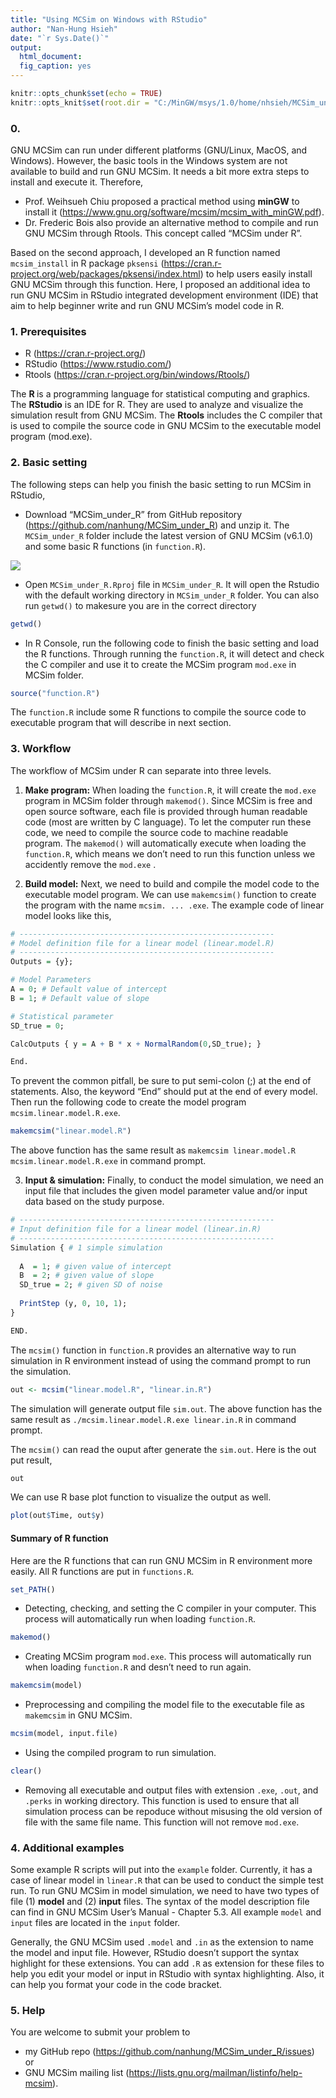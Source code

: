 ```yaml
---
title: "Using MCSim on Windows with RStudio"
author: "Nan-Hung Hsieh"
date: "`r Sys.Date()`"
output: 
  html_document:
  fig_caption: yes  
---
```


```r
knitr::opts_chunk$set(echo = TRUE)
knitr::opts_knit$set(root.dir = "C:/MinGW/msys/1.0/home/nhsieh/MCSim_under_R")
```

### 0.

GNU MCSim can run under different platforms (GNU/Linux, MacOS, and Windows). However, the basic tools in the Windows system are not available to build and run GNU MCSim. It needs a bit more extra steps to install and execute it. Therefore, 

- Prof. Weihsueh Chiu proposed a practical method using **minGW** to install it (<https://www.gnu.org/software/mcsim/mcsim_with_minGW.pdf>). 
- Dr. Frederic Bois also provide an alternative method to compile and run GNU MCSim through Rtools. This concept called "MCSim under R". 

Based on the second approach, I developed an R function named `mcsim_install` in R package `pksensi` (<https://cran.r-project.org/web/packages/pksensi/index.html>) to help users easily install GNU MCSim through this function. Here, I proposed an additional idea to run GNU MCSim in RStudio integrated development environment (IDE) that aim to help beginner write and run GNU MCSim's model code in R.

### 1. Prerequisites
- R (<https://cran.r-project.org/>)  
- RStudio (<https://www.rstudio.com/>)  
- Rtools (<https://cran.r-project.org/bin/windows/Rtools/>)  

The **R **is a programming language for statistical computing and graphics. The **RStudio** is an IDE for R. They are used to analyze and visualize the simulation result from GNU MCSim. The **Rtools** includes the C compiler that is used to compile the source code in GNU MCSim to the executable model program (mod.exe).  

### 2. Basic setting

The following steps can help you finish the basic setting to run MCSim in RStudio,

- Download "MCSim_under_R" from GitHub repository (<https://github.com/nanhung/MCSim_under_R>) and unzip it. The `MCSim_under_R` folder include the latest version of GNU MCSim (v6.1.0) and some basic R functions (in `function.R`). 

![](https://raw.githubusercontent.com/nanhung/MCSim_under_R/master/doc/fig/download.png)

- Open `MCSim_under_R.Rproj` file in `MCSim_under_R`. It will open the Rstudio with the default working directory in `MCSim_under_R` folder. You can also run `getwd()` to makesure you are in the correct directory

```r
getwd()
```

- In R Console, run the following code to finish the basic setting and load the R functions. Through running the `function.R`, it will detect and check the C compiler and use it to create the MCSim program `mod.exe` in MCSim folder. 

```r
source("function.R")
```

The `function.R` include some R functions to compile the source code to executable program that will describe in next section. 

### 3. Workflow

The workflow of MCSim under R can separate into three levels.

1. **Make program:** 
When loading the  `function.R`, it will create the `mod.exe` program in MCSim folder through `makemod()`. Since MCSim is free and open source software, each file is provided through human readable code (most are written by C language). To let the computer run these code, we need to compile the source code to machine readable program. The `makemod()` will automatically execute when loading the `function.R`, which means we don't need to run this function unless we accidently remove the `mod.exe` .

2. **Build model:** Next, we need to build and compile the model code to the executable model program. We can use `makemcsim()` function to create the program with the name `mcsim. ... .exe`. The example code of linear model looks like this,


```R
# ---------------------------------------------------------
# Model definition file for a linear model (linear.model.R)
# ---------------------------------------------------------
Outputs = {y}; 

# Model Parameters
A = 0; # Default value of intercept
B = 1; # Default value of slope

# Statistical parameter
SD_true = 0;

CalcOutputs { y = A + B * x + NormalRandom(0,SD_true); } 

End. 
```

To prevent the common pitfall, be sure to put semi-colon (;) at the end of statements. Also, the keyword "End" should put at the end of every model. Then run the following code to create the model program `mcsim.linear.model.R.exe`.

```R
makemcsim("linear.model.R")
```

The above function has the same result as `makemcsim linear.model.R mcsim.linear.model.R.exe` in command prompt. 

3. **Input & simulation:** Finally, to conduct the model simulation, we need an input file that includes the given model parameter value and/or input data based on the study purpose. 

```R
# ---------------------------------------------------------
# Input definition file for a linear model (linear.in.R)
# ---------------------------------------------------------
Simulation { # 1 simple simulation
  
  A  = 1; # given value of intercept 
  B  = 2; # given value of slope 
  SD_true = 2; # given SD of noise 
  
  PrintStep (y, 0, 10, 1); 
}

END.
```

The `mcsim()` function in `function.R` provides an alternative way to run simulation in R environment instead of using the command prompt to run the simulation. 

```R
out <- mcsim("linear.model.R", "linear.in.R")
```

The simulation will generate output file `sim.out`. The above function has the same result as `./mcsim.linear.model.R.exe linear.in.R` in command prompt.

The `mcsim()` can read the ouput after generate the `sim.out`. Here is the out put result,

```R
out
```

We can use R base plot function to visualize the output as well.

```R
plot(out$Time, out$y)
```

#### Summary of R function

Here are the R functions that can run GNU MCSim in R environment more easily. All R functions are put in `functions.R`.

```r
set_PATH()
```

- Detecting, checking, and setting the C compiler in your computer. This process will automatically run when loading `function.R`. 

```r
makemod()
```

- Creating MCSim program `mod.exe`. This process will automatically run when loading `function.R` and desn't need to run again. 

```r
makemcsim(model)
```

- Preprocessing and compiling the model file to the executable file as `makemcsim` in GNU MCSim.

```r
mcsim(model, input.file)
```

- Using the compiled program to run simulation. 

```r
clear()
```

- Removing all executable and output files with extension `.exe`, `.out`, and `.perks` in working directory. This function is used to ensure that all simulation process can be repoduce without misusing the old version of file with the same file name. This function will not remove `mod.exe`.

### 4. Additional examples

Some example R scripts will put into the `example` folder. Currently, it has a case of linear model in `linear.R` that can be used to conduct the simple test run. To run GNU MCSim in model simulation, we need to have two types of file (1) **model** and (2) **input** files. The syntax of the model description file can find in GNU MCSim User's Manual - Chapter 5.3. All example `model` and `input` files are located in the `input` folder.

Generally, the GNU MCSim used `.model` and `.in` as the extension to name the model and input file. However, RStudio doesn't support the syntax highlight for these extensions. You can add `.R` as extension for these files to help you edit your model or input in RStudio with syntax highlighting. Also, it can help you format your code in the code bracket.


### 5. Help

You are welcome to submit your problem to 

- my GitHub repo (<https://github.com/nanhung/MCSim_under_R/issues>) or
- GNU MCSim mailing list (<https://lists.gnu.org/mailman/listinfo/help-mcsim>).

